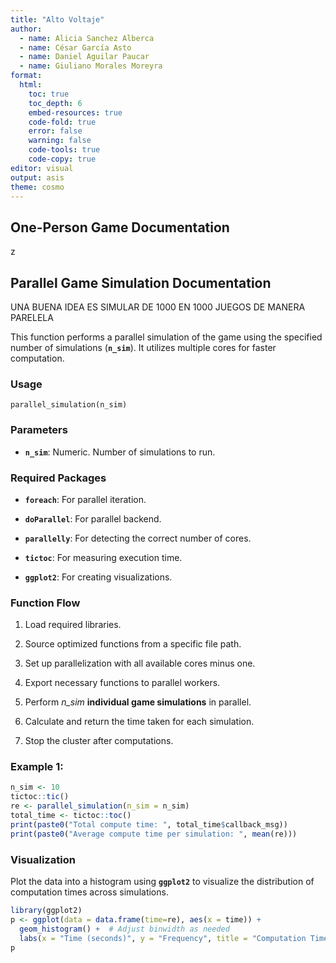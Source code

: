 ```yaml
---
title: "Alto Voltaje"
author: 
  - name: Alicia Sanchez Alberca
  - name: César García Asto
  - name: Daniel Aguilar Paucar
  - name: Giuliano Morales Moreyra
format: 
  html:
    toc: true
    toc_depth: 6
    embed-resources: true
    code-fold: true
    error: false
    warning: false
    code-tools: true
    code-copy: true
editor: visual
output: asis
theme: cosmo 
---
```


## **One-Person Game Documentation**

z

## **Parallel Game Simulation Documentation**

UNA BUENA IDEA ES SIMULAR DE 1000 EN 1000 JUEGOS DE MANERA PARELELA

This function performs a parallel simulation of the game using the specified number of simulations (**`n_sim`**). It utilizes multiple cores for faster computation.

### **Usage**

```         
parallel_simulation(n_sim)
```

### **Parameters**

-   **`n_sim`**: Numeric. Number of simulations to run.

### **Required Packages**

-   **`foreach`**: For parallel iteration.

-   **`doParallel`**: For parallel backend.

-   **`parallelly`**: For detecting the correct number of cores.

-   **`tictoc`**: For measuring execution time.

-   **`ggplot2`**: For creating visualizations.

### **Function Flow**

1.  Load required libraries.

2.  Source optimized functions from a specific file path.

3.  Set up parallelization with all available cores minus one.

4.  Export necessary functions to parallel workers.

5.  Perform *n_sim* **individual game simulations** in parallel.

6.  Calculate and return the time taken for each simulation.

7.  Stop the cluster after computations.

### **Example 1:**

```r
n_sim <- 10
tictoc::tic()
re <- parallel_simulation(n_sim = n_sim)
total_time <- tictoc::toc()
print(paste0("Total compute time: ", total_time$callback_msg))
print(paste0("Average compute time per simulation: ", mean(re)))
```

### **Visualization**

Plot the data into a histogram using **`ggplot2`** to visualize the distribution of computation times across simulations.

```r
library(ggplot2)
p <- ggplot(data = data.frame(time=re), aes(x = time)) +
  geom_histogram() +  # Adjust binwidth as needed
  labs(x = "Time (seconds)", y = "Frequency", title = "Computation Time Histogram")
p

```
